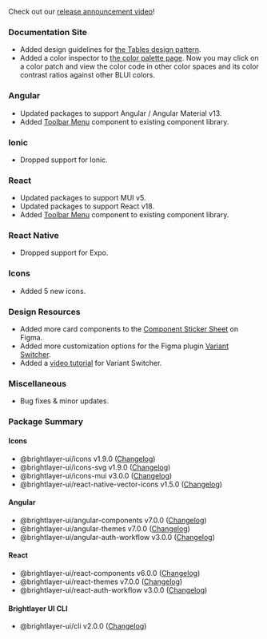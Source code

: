 
Check out our [release announcement video](https://youtu.be/Ud8ZNSEVxvc)!

### Documentation Site

-   Added design guidelines for [the Tables design pattern](/patterns/tables).
-   Added a color inspector to [the color palette page](/style/color). Now you may click on a color patch and view the color code in other color spaces and its color contrast ratios against other BLUI colors.

### Angular

-   Updated packages to support Angular / Angular Material v13.
-   Added [Toolbar Menu](https://brightlayer-ui-components.github.io/angular/components/toolbar-menu) component to existing component library.

### Ionic

-   Dropped support for Ionic.

### React

-   Updated packages to support MUI v5.
-   Updated packages to support React v18.
-   Added [Toolbar Menu](https://brightlayer-ui-components.github.io/react/components/toolbar-menu) component to existing component library.

### React Native

-   Dropped support for Expo.

### Icons

-   Added 5 new icons.

### Design Resources

-   Added more card components to the [Component Sticker Sheet](https://www.figma.com/community/file/1024360297793425107) on Figma.
-   Added more customization options for the Figma plugin [Variant Switcher](https://www.figma.com/community/plugin/971482182464094790).
-   Added a [video tutorial](https://www.youtube.com/watch?v=JBiuas4_Occ) for Variant Switcher.

### Miscellaneous

-   Bug fixes & minor updates.

### Package Summary

#### Icons

-   @brightlayer-ui/icons v1.9.0 ([Changelog](https://github.com/etn-ccis/blui-icons/blob/master/packages/icon-font/CHANGELOG.md))
-   @brightlayer-ui/icons-svg v1.9.0 ([Changelog](https://github.com/etn-ccis/blui-icons/blob/master/packages/svg/CHANGELOG.md))
-   @brightlayer-ui/icons-mui v3.0.0 ([Changelog](https://github.com/etn-ccis/blui-icons/blob/master/packages/mui/CHANGELOG.md))
-   @brightlayer-ui/react-native-vector-icons v1.5.0 ([Changelog](https://github.com/etn-ccis/blui-icons/blob/master/packages/rn-vector/CHANGELOG.md))

#### Angular

-   @brightlayer-ui/angular-components v7.0.0 ([Changelog](https://github.com/etn-ccis/blui-angular-component-library/blob/master/CHANGELOG.md))
-   @brightlayer-ui/angular-themes v7.0.0 ([Changelog](https://github.com/etn-ccis/blui-angular-themes/blob/master/CHANGELOG.md))
-   @brightlayer-ui/angular-auth-workflow v3.0.0 ([Changelog](https://github.com/etn-ccis/blui-angular-workflows/blob/master/login-workflow/CHANGELOG.md))

#### React

-   @brightlayer-ui/react-components v6.0.0 ([Changelog](https://github.com/etn-ccis/blui-react-component-library/blob/master/CHANGELOG.md))
-   @brightlayer-ui/react-themes v7.0.0 ([Changelog](https://github.com/etn-ccis/blui-react-themes/blob/master/CHANGELOG.md))
-   @brightlayer-ui/react-auth-workflow v3.0.0 ([Changelog](https://github.com/etn-ccis/blui-react-workflows/blob/master/login-workflow/CHANGELOG.md))

#### Brightlayer UI CLI

-   @brightlayer-ui/cli v2.0.0 ([Changelog](https://github.com/etn-ccis/blui-cli/blob/master/CHANGELOG.md))
